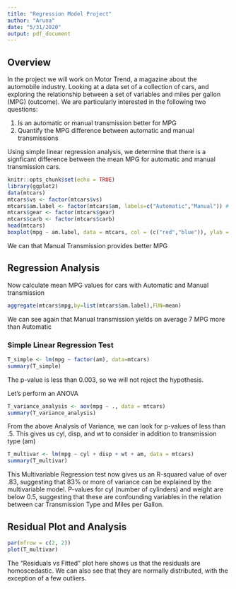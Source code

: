 ---
title: "Regression Model Project"
author: "Aruna"
date: "5/31/2020"
output: pdf_document
---
## Overview 
In the project we will work on Motor Trend, a magazine about the automobile industry. Looking at a data set of a collection of cars, and exploring the relationship between a set of variables and miles per gallon (MPG) (outcome). We are particularly interested in the following two questions:

1. Is an automatic or manual transmission better for MPG
2. Quantify the MPG difference between automatic and manual transmissions

Using simple linear regression analysis, we determine that there is a signficant difference between the mean MPG for automatic and manual transmission cars. 


```{r setup, include=FALSE}
knitr::opts_chunk$set(echo = TRUE)
library(ggplot2)
data(mtcars)
mtcars$vs <- factor(mtcars$vs)
mtcars$am.label <- factor(mtcars$am, labels=c("Automatic","Manual")) # 0=automatic, 1=manual
mtcars$gear <- factor(mtcars$gear)
mtcars$carb <- factor(mtcars$carb)
head(mtcars)
boxplot(mpg ~ am.label, data = mtcars, col = (c("red","blue")), ylab = "Miles Per Gallon", xlab = "Transmission Type")
```
We can that Manual Transmission provides better MPG

## Regression Analysis
Now calculate mean MPG values for cars with Automatic and Manual transmission
```{r}
aggregate(mtcars$mpg,by=list(mtcars$am.label),FUN=mean)
```
We can see again that Manual transmission yields on average 7 MPG more than Automatic

### Simple Linear Regression Test
```{r}
T_simple <- lm(mpg ~ factor(am), data=mtcars)
summary(T_simple)
```
The p-value is less than 0.003, so we will not reject the hypothesis. 

Let’s perform an ANOVA

```{r}
T_variance_analysis <- aov(mpg ~ ., data = mtcars)
summary(T_variance_analysis)
```

From the above Analysis of Variance, we can look for p-values of less than .5. This gives us cyl, disp, and wt to consider in addition to transmission type (am)
```{r}
T_multivar <- lm(mpg ~ cyl + disp + wt + am, data = mtcars)
summary(T_multivar)
```

This Multivariable Regression test now gives us an R-squared value of over .83, suggesting that 83% or more of variance can be explained by the multivariable model. P-values for cyl (number of cylinders) and weight are below 0.5, suggesting that these are confounding variables in the relation between car Transmission Type and Miles per Gallon.

## Residual Plot and Analysis
```{r}
par(mfrow = c(2, 2))
plot(T_multivar)
```

The “Residuals vs Fitted” plot here shows us that the residuals are homoscedastic. We can also see that they are normally distributed, with the exception of a few outliers.

